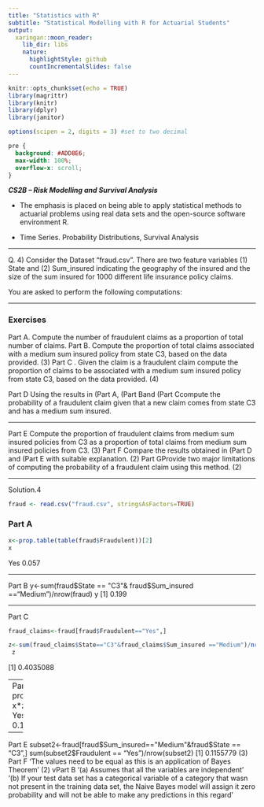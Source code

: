 ```yaml
---
title: "Statistics with R"
subtitle: "Statistical Modelling with R for Actuarial Students"
output:
  xaringan::moon_reader:
    lib_dir: libs
    nature:
      highlightStyle: github
      countIncrementalSlides: false
---
```


```r
knitr::opts_chunk$set(echo = TRUE)
library(magrittr)
library(knitr)
library(dplyr)
library(janitor)

options(scipen = 2, digits = 3) #set to two decimal 
```

```css
pre {
  background: #ADD8E6;
  max-width: 100%;
  overflow-x: scroll;
}
```


***CS2B – Risk Modelling and Survival Analysis ***


* The emphasis is placed on being able to apply statistical methods to actuarial problems using real data sets and the open-source software environment R. 

* Time Series. Probability Distributions, Survival Analysis

---

Q. 4) Consider the Dataset “fraud.csv”. There are two feature variables (1) State and (2) 
Sum_insured indicating the geography of the insured and the size of the sum insured for 
1000 different life insurance policy claims. 

You are asked to perform the following 
computations:

---

### Exercises

Part A.  Compute the number of fraudulent claims as a proportion of total number of claims. 
Part B. Compute the proportion of total claims associated with a medium sum insured policy 
from state C3, based on the data provided. (3)
Part C . Given the claim is a fraudulent claim compute the proportion of claims to be associated 
with a medium sum insured policy from state C3, based on the data provided. (4)

Part D Using the results in (Part A, (Part Band (Part Ccompute the probability of a fraudulent claim given 
that a new claim comes from state C3 and has a medium sum insured. 

---

Part E Compute the proportion of fraudulent claims from medium sum insured policies from 
C3 as a proportion of total claims from medium sum insured policies from C3. (3)
Part F Compare the results obtained in (Part D and (Part E with suitable explanation. (2)
Part GProvide two major limitations of computing the probability of a fraudulent claim using 
this method. (2)

---

Solution.4
```r
fraud <- read.csv("fraud.csv", stringsAsFactors=TRUE)
```

### Part A 
```r
x<-prop.table(table(fraud$Fraudulent))[2]
x
```

 Yes 
0.057 

---

Part B
y<-sum(fraud$State == "C3"& fraud$Sum_insured =="Medium")/nrow(fraud)
y
[1] 0.199 


---

Part C
```r
fraud_claims<-fraud[fraud$Fraudulent=="Yes",]

z<-sum(fraud_claims$State=="C3"&fraud_claims$Sum_insured =="Medium")/nrow(fraud_claims)
 z
```

 [1] 0.4035088 


---
Part D
prob<-x*z/y
prob
 Yes 
0.1155779 


---

Part E 
subset2<-fraud[fraud$Sum_insured=="Medium"&fraud$State == "C3",]
sum(subset2$Fraudulent == "Yes")/nrow(subset2)
[1] 0.1155779 
(3)
Part F
'The values need to be equal as this is an application of Bayes Theorem' 
(2)
vPart B
'(a) Assumes that all the variables are independent' 
'(b) If your test data set has a categorical variable of a category that wasn not present in the training 
data set, the Naive Bayes model will assign it zero probability and will not be able to make any 
predictions in this regard'

